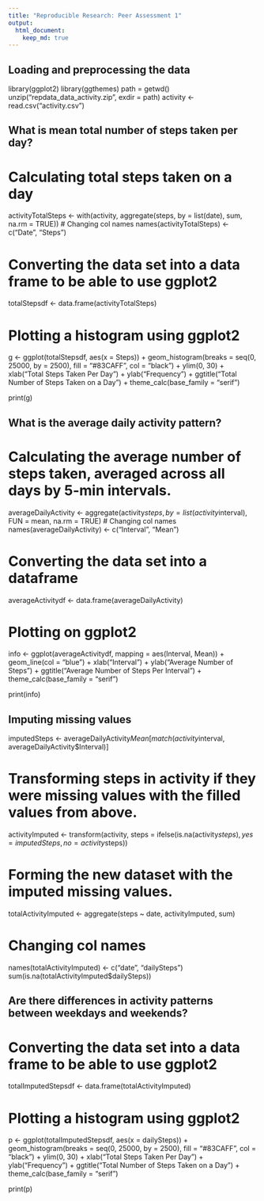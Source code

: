 ```yaml
---
title: "Reproducible Research: Peer Assessment 1"
output: 
  html_document:
    keep_md: true
---
```



## Loading and preprocessing the data
library(ggplot2)
library(ggthemes)
path = getwd()
unzip("repdata_data_activity.zip", exdir = path)
activity <- read.csv("activity.csv")


## What is mean total number of steps taken per day?

# Calculating total steps taken on a day
activityTotalSteps <- with(activity, aggregate(steps, by = list(date), sum, na.rm = TRUE))
# Changing col names
names(activityTotalSteps) <- c("Date", "Steps")

# Converting the data set into a data frame to be able to use ggplot2
totalStepsdf <- data.frame(activityTotalSteps)

# Plotting a histogram using ggplot2
g <- ggplot(totalStepsdf, aes(x = Steps)) + 
  geom_histogram(breaks = seq(0, 25000, by = 2500), fill = "#83CAFF", col = "black") + 
  ylim(0, 30) + 
  xlab("Total Steps Taken Per Day") + 
  ylab("Frequency") + 
  ggtitle("Total Number of Steps Taken on a Day") + 
  theme_calc(base_family = "serif")

print(g)



## What is the average daily activity pattern?

# Calculating the average number of steps taken, averaged across all days by 5-min intervals.
averageDailyActivity <- aggregate(activity$steps, by = list(activity$interval), 
                                  FUN = mean, na.rm = TRUE)
# Changing col names
names(averageDailyActivity) <- c("Interval", "Mean")

# Converting the data set into a dataframe
averageActivitydf <- data.frame(averageDailyActivity)

# Plotting on ggplot2
info <- ggplot(averageActivitydf, mapping = aes(Interval, Mean)) + 
  geom_line(col = "blue") +
  xlab("Interval") + 
  ylab("Average Number of Steps") + 
  ggtitle("Average Number of Steps Per Interval") +
  theme_calc(base_family = "serif")
  
print(info)


## Imputing missing values

imputedSteps <- averageDailyActivity$Mean[match(activity$interval, averageDailyActivity$Interval)]

# Transforming steps in activity if they were missing values with the filled values from above.
activityImputed <- transform(activity, 
                             steps = ifelse(is.na(activity$steps), yes = imputedSteps, no = activity$steps))

# Forming the new dataset with the imputed missing values.
totalActivityImputed <- aggregate(steps ~ date, activityImputed, sum)

# Changing col names
names(totalActivityImputed) <- c("date", "dailySteps")
sum(is.na(totalActivityImputed$dailySteps))

## Are there differences in activity patterns between weekdays and weekends?

# Converting the data set into a data frame to be able to use ggplot2
totalImputedStepsdf <- data.frame(totalActivityImputed)

# Plotting a histogram using ggplot2
p <- ggplot(totalImputedStepsdf, aes(x = dailySteps)) + 
  geom_histogram(breaks = seq(0, 25000, by = 2500), fill = "#83CAFF", col = "black") + 
  ylim(0, 30) + 
  xlab("Total Steps Taken Per Day") + 
  ylab("Frequency") + 
  ggtitle("Total Number of Steps Taken on a Day") + 
  theme_calc(base_family = "serif")

print(p)
